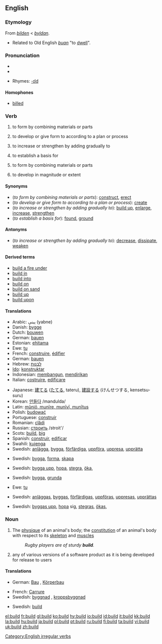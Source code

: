 ==English==

===Etymology===
From {{ME.}} ''[[bilden]]'' < {{OE.}} ''[[byldan]]''.
*Related to Old English ''[[buan]]'' "to [[dwell]]".

===Pronunciation===
*{{IPA|/bɪld/}}
*{{audio|en-us-build.ogg|Audio (US)}}

*Rhymes: [[Rhymes:English:-ɪld|-ɪld]]

====Homophones====
*[[billed]]

===Verb===
{{en-verb|builds|building|'''[[built]]''', ''or archaic'', '''[[builded]]'''}}

# {{transitive}} to form by combining materials or parts
# {{transitive}} to develop or give form to according to a plan or process
# {{transitive}} to increase or strengthen by adding gradually to
# {{transitive}} to establish a basis for
# {{intransitive}} to form by combining materials or parts
# {{intransitive}} to develop in magnitude or extent

====Synonyms====
*(''to form by combining materials or parts''): [[construct]], [[erect]]
*(''to develop or give form to according to a plan or process''): [[create]]
*(''to increase or strengthen by adding gradually to''): [[build up]], [[enlarge]], [[increase]], [[strengthen]]
*(''to establish a basis for''): [[found]], [[ground]]

====Antonyms====
*(''to increase or strengthen by adding gradually to''): [[decrease]], [[dissipate]], [[weaken]]

====Derived terms====
*[[build a fire under]]
*[[build in]]
*[[build into]]
*[[build on]]
*[[build on sand]]
*[[build up]]
*[[build upon]]

====Translations====
{{trans-top|(transitive) to form by combining materials or parts}}
*Arabic: يبني (yabne)
*Danish: [[bygge]]
*Dutch: [[bouwen]]
*German: [[bauen]]
*Estonian: [[ehitama]]
*Ewe: [[tu]]
*French: [[construire]], [[édifier]]
*German: [[bauen]]
*Hebrew: [[לבנות|לבנות]]
*[[Ido]]: [[konstruktar]]
*Indonesian: [[bangun|membangun]], [[diri|mendirikan]]
*Italian: [[costruire]], [[edificare]]
{{trans-mid}}
*Japanese: [[建てる]] ([[たてる]], tateru), [[建設]]する (けんせつする, kensetsu-suru)
*Korean: [[만들다]] /mandulda/
*Latin: [[munire|mūniō, munīre, munīvī, munītus]]
*Polish: [[budować]]
*Portuguese: [[construir]]
*Romanian: [[clădi]]
*Russian: [[строить]] /stroit'/
*Scots: [[#Scots|build]], [[big#Scots|big]]
*Spanish: [[construir]], [[edificar]]
*Swahili: [[kujenga]]
*Swedish: [[anlägga]], [[bygga]], [[förfärdiga]], [[uppföra]], [[uppresa]], [[upprätta]]
{{trans-bottom}}

{{trans-top|(transitive) to develop or give form to according to a plan or process}}
{{trans-mid}}
*Swedish: [[bygga]], [[forma]], [[skapa]]
{{trans-bottom}}

{{trans-top|(transitive) to increase or strengthen by adding gradually to}}
{{trans-mid}}
*Swedish: [[bygga upp]], [[hopa]], [[stegra]], [[öka]],
{{trans-bottom}}

{{trans-top|(transitive) to establish a basis for}}
{{trans-mid}}
*Swedish: [[bygga]], [[grunda]]
{{trans-bottom}}

{{trans-top|(intransitive) to form by combining materials or parts}}
*Ewe: [[tu]]
{{trans-mid}}
*Swedish: [[anläggas]], [[byggas]], [[förfärdigas]], [[uppföras]], [[uppresas]], [[upprättas]]
{{trans-bottom}}

{{trans-top|(intransitive) to develop in magnitude or extent}}
{{trans-mid}}
*Swedish: [[byggas upp]], [[hopa]] sig, [[stegras]], [[ökas]],
{{trans-bottom}}

===Noun===
{{en-noun}}

# The [[physique]] of an animal's body; the [[constitution]] of an animal's body with respect to its [[skeleton]] and [[muscle]]s
#: ''Rugby players are of sturdy '''build'''.''
# {{computing}} any of various versions of a software product as it is being developed for release to users

====Translations====
{{trans-top|physique of an animal's body}}
*German: [[Bau]] {{m}}, [[Körperbau]] {{m}}
{{trans-mid}}
*French: [[Carrure]] {{f}}
*Swedish: [[byggnad]] {{c}}, [[kroppsbyggnad]] {{c}}
{{trans-bottom}}

{{trans-top|computing: any of various versions of a software product as it is being developed for release to users}}
{{trans-mid}}
*Swedish: [[build#Swedish|build]] {{c}}
{{trans-bottom}}

[[Category:English irregular verbs]]

[[el:build]]
[[fr:build]]
[[gl:build]]
[[ko:build]]
[[hy:build]]
[[io:build]]
[[id:build]]
[[it:build]]
[[kk:build]]
[[la:build]]
[[hu:build]]
[[ja:build]]
[[pl:build]]
[[pt:build]]
[[ru:build]]
[[fi:build]]
[[ta:build]]
[[vi:build]]
[[uk:build]]
[[zh:build]]